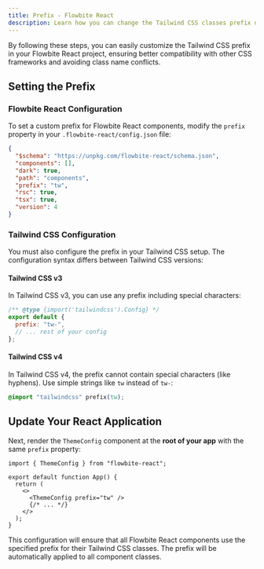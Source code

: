 ```yaml
---
title: Prefix - Flowbite React
description: Learn how you can change the Tailwind CSS classes prefix used by the components in Flowbite React
---
```


By following these steps, you can easily customize the Tailwind CSS prefix in your Flowbite React project, ensuring better compatibility with other CSS frameworks and avoiding class name conflicts.

## Setting the Prefix

### Flowbite React Configuration

To set a custom prefix for Flowbite React components, modify the `prefix` property in your `.flowbite-react/config.json` file:

```json {6}
{
  "$schema": "https://unpkg.com/flowbite-react/schema.json",
  "components": [],
  "dark": true,
  "path": "components",
  "prefix": "tw",
  "rsc": true,
  "tsx": true,
  "version": 4
}
```

### Tailwind CSS Configuration

You must also configure the prefix in your Tailwind CSS setup. The configuration syntax differs between Tailwind CSS versions:

#### Tailwind CSS v3

In Tailwind CSS v3, you can use any prefix including special characters:

```js
/** @type {import('tailwindcss').Config} */
export default {
  prefix: "tw-",
  // ... rest of your config
};
```

#### Tailwind CSS v4

In Tailwind CSS v4, the prefix cannot contain special characters (like hyphens). Use simple strings like `tw` instead of `tw-`:

```css
@import "tailwindcss" prefix(tw);
```

## Update Your React Application

Next, render the `ThemeConfig` component at the **root of your app** with the same `prefix` property:

```tsx {1,6}
import { ThemeConfig } from "flowbite-react";

export default function App() {
  return (
    <>
      <ThemeConfig prefix="tw" />
      {/* ... */}
    </>
  );
}
```

This configuration will ensure that all Flowbite React components use the specified prefix for their Tailwind CSS classes. The prefix will be automatically applied to all component classes.
